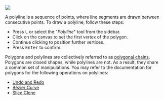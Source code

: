 
<Image src="https://nutsh-public.s3.eu-central-1.amazonaws.com/doc/image/demo_polyline.png" />

A polyline is a sequence of points, where line segments are drawn between consecutive points.
To draw a polyline, follow these steps:

- Press <kbd>L</kbd> or select the "_Polyline_" tool from the sidebar.
- Click on the canvas to set the first vertex of the polygon.
- Continue clicking to position further vertices.
- Press <kbd>Enter</kbd> to confirm.

<VideoPlayer url="https://nutsh-public.s3.eu-central-1.amazonaws.com/doc/video/polyline_intro.mp4" />

Polygons and polylines are collectively referred to as [polygonal chains](https://en.wikipedia.org/wiki/Polygonal_chain).
Polygons are closed shapes, while polylines are not. As a result, they share a common set of manipulations.
You may refer to the documentation for polygons for the following operations on polylines:

- [Undo and Redo](Polygon#undo-and-redo)
- [Bézier Curve](Polygon#bézier-curve)
- [Slice Clone](Polygon#slice-clone)
